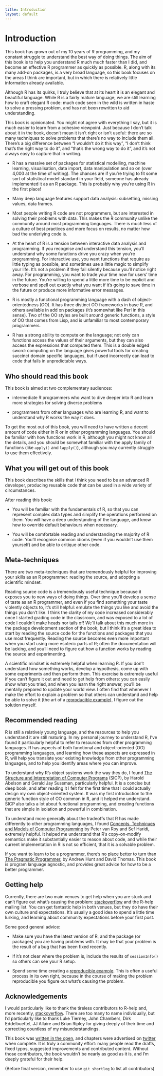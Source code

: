 ```yaml
---
title: Introduction
layout: default
---
```


# Introduction

This book has grown out of my 10 years of R programming, and my  constant struggle to understand the best way of doing things. The aim of this book is to help you understand R much much faster than I did, and become an effective R programmer as quickly as possible. R, along with its many add-on packages, is a very broad language, so this book focuses on the areas I think are important, but in which there is relatively little information already available.

Although R has its quirks, I truly believe that at its heart it is an elegant and beautiful language. While R is a fairly mature language, we are still learning how to craft elegant R code: much code seen in the wild is written in haste to solve a pressing problem, and has not been rewritten to aid understanding. 

This book is opinionated. You might not agree with everything I say, but it is much easier to learn from a cohesive viewpoint. Just because I don't talk about it in the book, doesn't mean it isn't right or isn't useful: there are so many techniques to solve problems that there's no way to include them all. There's a big difference between "I wouldn't do it this way", "I don't think that's the right way to do it", and "that's the wrong way to do it", and it's not always easy to capture that in writing. 

* R has a massive set of packages for statistical modelling, machine learning, visualisation, data import, data manipulation and so on (over 4,000 at the time of writing). The chances are if you're trying to fit some sort of statistical model standard in your field, someone has already implemented it as an R package. This is probably why you're using R in the first place! 

* Many deep language features support data analysis: subsetting, missing values, data frames.

* Most people writing R code are not programmers, but are interested in solving their problems with data. This makes the R community unlike the community around most programming languages. There is much less of a culture of best practices and more focus on results, no matter how bad the underlying code is.

* At the heart of R is a tension between interactive data analysis and programming. If you recognise and understand this tension, you'll understand why some functions drive you crazy when you're programming. For interactive use, you want functions that require as little typing as possible, and sometimes use a little magic to simplify your life. It's not a problem if they fail silently because you'll notice right away. For programming, you want to trade your time now for users' time in the future. You're willing to spend a little more time to be explicit and verbose and spell out exactly what you want if it's going to save time in the future or produce more informative error messages.

* R is mostly a functional programming language with a dash of object-orientedness (OO). It has three distinct OO frameworks in base R, and others available in add on packages (it's somewhat like Perl in this sense). Two of the OO styles are built around generic functions, a style of OO that comes from Lisp, and is unfamiliar to most contemporary programmers.

* R has a strong ability to compute on the language; not only can functions access the values of their arguments, but they can also access the expressions that computed them. This is a double edged sword: computing on the language gives powerful tools for creating succinct domain specific languages, but if used incorrectly can lead to code that fails in unpredictable ways.


## Who should read this book

This book is aimed at two complementary audiences:

* intermediate R programmers who want to dive deeper into R and learn more strategies for solving diverse problems

* programmers from other languages who are learning R, and want to understand why R works the way it does.

To get the most out of this book, you will need to have written a decent amount of code either in R or in other programming languages. You should be familiar with how functions work in R, although you might not know all the details, and you should be somewhat familiar with the apply family of functions (like `apply()` and `lapply()`), although you may currently struggle to use them effectively.

## What you will get out of this book

This book describes the skills that I think you need to be an advanced R developer, producing reusable code that can be used in a wide variety of circumstances.

After reading this book:

* You will be familiar with the fundamentals of R, so that you can represent complex data types and simplify the operations performed on them. You will have a deep understanding of the language, and know how to override default behaviours when necessary.

* You will be comfortable reading and understanding the majority of R code.  You'll recognise common idioms (even if you wouldn't use them yourself) and be able to critique other code.

## Meta-techniques

There are two meta-techniques that are tremendously helpful for improving your skills as an R programmer: reading the source, and adopting a scientific mindset.

Reading source code is a tremendously useful technique because it exposes you to new ways of doing things. Over time you'll develop a sense of taste as an R programmer, and even if you find something your taste violently objects to, it's still helpful: emulate the things you like and avoid the things you don't like. I think the clarity of my code increased considerably once I started grading code in the classroom, and was exposed to a lot of code I couldn't make heads nor tails of! We'll talk about this much more in the package development section of the book, but I think it's a great idea to start by reading the source code for the functions and packages that you use most frequently. Reading the source becomes even more important when you start using more esoteric parts of R; often the documentation will be lacking, and you'll need to figure out how a function works by reading the source and experimenting.

A scientific mindset is extremely helpful when learning R. If you don't understand how something works, develop a hypothesis, come up with some experiments and then perform them.  This exercise is extremely useful if you can't figure it out and need to get help from others: you can easily show what you tried, and when you learn the right answer, you'll be mentally prepared to update your world view. I often find that whenever I make the effort to explain a problem so that others can understand and help be able to solve it (the art of a [reproducible example](http://stackoverflow.com/questions/5963269)), I figure out the solution myself.

## Recommended reading

R is still a relatively young language, and the resources to help you understand it are still maturing. In my personal journey to understand R, I've found it particularly helpful to refer to resources from other programming languages. R has aspects of both functional and object-oriented (OO) programming languages, and learning how these aspects are expressed in R, will help you translate your existing knowledge from other programming languages, and to help you identify areas where you can improve.

To understand why R's object systems work the way they do, I found [The Structure and Interpretation of Computer Programs](http://mitpress.mit.edu/sicp/full-text/book/book.html) (SICP), by Harold Abelson and Gerald Jay Sussman, particularly helpful.  It is a concise but deep book, and after reading it I felt for the first time that I could actually design my own object-oriented system. It was my first introduction to the generic function style of OO common in R, and it helped me understand. SICP also talks a lot about functional programming, and creating functions that are simple in isolation and powerful in combination.

To understand more generally about the tradeoffs that R has made differently to other programming languages, I found [Concepts, Techniques and Models of Computer Programming](http://amzn.com/0262220695?tag=devtools-20) by Peter van Roy and Sef Haridi, extremely helpful. It helped me understand that R's copy-on-modify semantics make it substantially easier to reason about code, and while their current implementation in R is not so efficient, that it is a solvable problem.

If you want to learn to be a programmer, there's no place better to turn than [The Pragmatic Programmer](http://amzn.com/020161622X?tag=devtools-20), by Andrew Hunt and David Thomas.  This book is program language agnostic, and provides great advice for how to be a better programmer.

## Getting help

Currently, there are two main venues to get help when you are stuck and can't figure out what's causing the problem: [stackoverflow](http://stackoverflow.com) and the R-help mailing list. You can get fantastic help in both venues, but they do have their own culture and expectations.  It's usually a good idea to spend a little time lurking, and learning about community expectations before your first post. 

Some good general advice:

* Make sure you have the latest version of R, and the package (or packages)
you are having problems with. It may be that your problem is the result of a
bug that has been fixed recently.

* If it's not clear where the problem is, include the results of
`sessionInfo()` so others can see your R setup.

* Spend some time creating a [reproducible example](reproducibility.html).  This 
is often a useful process in its own right, because in the course of making 
the problem reproducible you figure out what's causing the problem.

## Acknowledgements

I would particularly like to thank the tireless contributors to R-help and, more recently, [stackoverflow](http://stackoverflow.com/questions/tagged/r). There are too many to name individually,  but I'd particularly like to thank Luke Tierney, John Chambers, Dirk Eddelbuettel, JJ Allaire and Brian Ripley for giving deeply of their time and correcting countless of my misunderstandings.

This book was [written in the open](https://github.com/hadley/devtools/wiki), and chapters were advertised on [twitter](https://twitter.com/hadleywickham) when complete. It is truly a community effort: many people read the drafts, fixed typos, suggested improvements and contributed content. Without those contributors, the book wouldn't be nearly as good as it is, and I'm deeply grateful for their help.

(Before final version, remember to use `git shortlog` to list all contributors)
